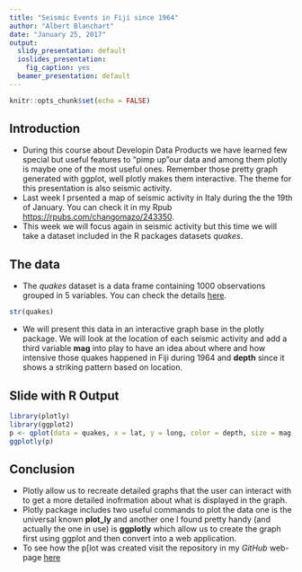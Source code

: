 ```yaml
---
title: "Seismic Events in Fiji since 1964"
author: "Albert Blanchart"
date: "January 25, 2017"
output:
  slidy_presentation: default
  ioslides_presentation:
    fig_caption: yes
  beamer_presentation: default
---
```


```r
knitr::opts_chunk$set(echo = FALSE)
```

## Introduction

- During this course about Developin Data Products we have learned few special but useful features to "pimp up"our data and among them plotly is maybe one of the most useful ones. Remember those pretty graph generated with ggplot, well plotly makes them interactive. The theme for this presentation is also seismic activity.
- Last week I prsented a map of seismic activity in Italy during the the 19th of January. You can check it in my Rpub <https://rpubs.com/changomazo/243350>.
- This week we will focus again in seismic activity but this time we will take a dataset included in the R packages datasets *quakes*.


## The data
- The *quakes* dataset is a data frame containing 1000 observations grouped in 5 variables. You can check the details [here](https://stat.ethz.ch/R-manual/R-devel/library/datasets/html/quakes.html).
```r
str(quakes)
```
- We will present this data in an interactive graph base in the plotly package. We will look at the location of each seismic activity and add a third variable **mag** into play to have an idea about where and how intensive those quakes happened in Fiji during 1964 and **depth** since it shows a striking pattern based on location.

## Slide with R Output

```r
library(plotly)
library(ggplot2)
p <- qplot(data = quakes, x = lat, y = long, color = depth, size = mag, alpha = I(.50))
ggplotly(p)
```

## Conclusion

- Plotly allow us to recreate detailed graphs that the user can interact with to get a more detailed inofrmation about what is displayed in the graph.
- Plotly package includes two useful commands to plot the data one is the universal known **plot_ly** and another one I found pretty handy (and actually the one in use) is **ggplotly** which allow us to create the graph first using ggplot and then convert into a web application.
- To see how the p[lot was created visit the repository in my *GitHub* web-page [here]()
